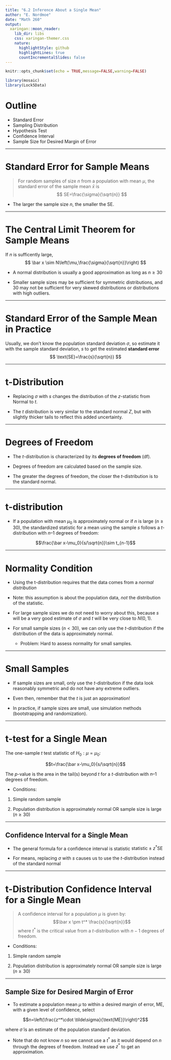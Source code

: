 ```yaml
---
title: "6.2 Inference About a Single Mean"
author: "E. Nordmoe"
date: "Math 260"
output:
  xaringan::moon_reader:
    lib_dir: libs
    css: xaringan-themer.css
    nature:
      highlightStyle: github
      highlightLines: true
      countIncrementalSlides: false
---
```


```r
knitr::opts_chunk$set(echo = TRUE,message=FALSE,warning=FALSE)
```


```r
library(mosaic)
library(Lock5Data)

```


# Outline

* Standard Error
* Sampling Distribution
* Hypothesis Test
* Confidence Interval
* Sample Size for Desired Margin of Error

---

# Standard Error for Sample Means


> For random samples of size $n$ from a population with mean $\mu$, the standard error of the sample mean $\bar x$ is 
$$
SE=\frac{\sigma}{\sqrt{n}}
$$

* The larger the sample size $n$, the smaller the SE.

---

# The Central Limit Theorem for Sample Means


If $n$ is sufficently large,
$$
\bar x \sim N\left(\mu,\frac{\sigma}{\sqrt{n}}\right)
$$

* A normal distribution is usually a good approximation as long as $n\ge 30$

* Smaller sample sizes may be sufficient for symmetric distributions, and 30 may not be sufficient for very skewed distributions or distributions with high outliers.

---

# Standard Error of the Sample Mean in Practice

Usually, we don’t know the population standard deviation $\sigma$, so estimate it with the sample standard deviation, $s$
to get the estimated **standard error**
$$
\text{SE}=\frac{s}{\sqrt{n}}
$$

---

# t-Distribution

* Replacing $\sigma$ with $s$ changes the distribution of the $z$-statistic from Normal to $t$.

* The $t$ distribution is very similar to the standard normal $Z$, but with slightly thicker tails to reflect this added uncertainty.

---

# Degrees of Freedom


* The $t$-distribution is characterized by its **degrees of freedom** (df).

* Degrees of freedom are calculated based on the sample size.

* The greater the degrees of freedom, the closer the $t$-distribution is to the standard normal.
 
---

# t-distribution


* If a population with mean $\mu_0$ is approximately normal or if $n$ is large
$(n \ge 30),$ the standardized statistic for a mean using the sample $s$ 
follows a $t$-distribution with $n–1$ degrees of freedom:

$$\frac{\bar x-\mu_0}{s/\sqrt{n}}\sim t_{n-1}$$

---

# Normality Condition


* Using the t-distribution requires that the data comes from a *normal distribution*

*  Note: this assumption is about the population data, *not* the distribution of the statistic.

* For large sample sizes we do not need to worry about this, because $s$ will be a very good estimate of $\sigma$ and $t$ will be very close to $N(0,1)$.

* For small sample sizes $(n<30)$, we can only use the $t$-distribution if the distribution of the data is approximately normal.
   + Problem: Hard to assess normality for small samples.

---

# Small Samples


* If sample sizes are small, only use the $t$-distribution if the data look reasonably symmetric and do not have any extreme outliers.

* Even then, remember that the $t$ is just an approximation! 

* In practice, if sample sizes are small, use simulation methods (bootstrapping and randomization).

---

# t-test for a Single Mean

The one-sample $t$ test statistic of $H_0:\mu=\mu_0$:

$$t=\frac{\bar x-\mu_0}{s/\sqrt{n}}$$

The $p$-value is the area in the tail(s) beyond $t$ for a $t$-distribution with $n–1$ degrees of freedom.

* Conditions:

1. Simple random sample

2. Population distribution is approximately normal OR sample size is large $(n\ge 30)$

---

## Confidence Interval for a Single Mean


* The general formula for a confidence interval is statistic $\text{statistic}\pm z^* \text{SE}$

* For means, replacing $\sigma$ with $s$ causes us to use the $t$-distribution instead of the standard normal

---

# t-Distribution Confidence Interval for a Single Mean

>  A confidence interval for a population $\mu$ is given by: $$\bar x \pm t^* \frac{s}{\sqrt{n}}$$
>where $t^*$  is the critical value from a $t$-distribution with $n-1$ degrees of freedom.

* Conditions:

1. Simple random sample

2. Population distribution is approximately normal OR sample size is large $(n\ge 30)$

---

## Sample Size for Desired Margin of Error


* To estimate a population mean $\mu$ to within a desired margin of error, ME, with a given level of confidence, select

$$n=\left(\frac{z^*\cdot \tilde\sigma}{\text{ME}}\right)^2$$

where $\tilde\sigma$ is an estimate of the population standard deviation.

* Note that do not know $n$ so we cannot use a $t^*$ as it would depend on $n$ through the degrees of freedom. Instead we use $z^*$ to get an approximation.
